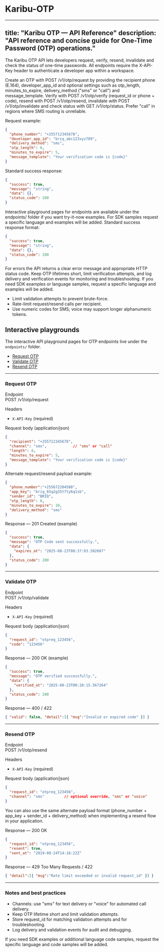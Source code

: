 # Karibu-OTP

---
title: "Karibu OTP — API Reference"
description: "API reference and concise guide for One-Time Password (OTP) operations."
---

The Karibu OTP API lets developers request, verify, resend, invalidate and check the status of one-time passwords. All endpoints require the X-API-Key header to authenticate a developer app within a workspace.

Create an OTP with POST /v1/otp/request by providing the recipient phone (E.164), developer_app_id and optional settings such as otp_length, minutes_to_expire, delivery_method ("sms" or "call") and message_template. Verify with POST /v1/otp/verify (request_id or phone + code), resend with POST /v1/otp/resend, invalidate with POST /v1/otp/invalidate and check status with GET /v1/otp/status. Prefer "call" in regions where SMS routing is unreliable.

Request example:
```json
{
  "phone_number": "+255712345678",
  "developer_app_id": "briq_abc123xyz789",
  "delivery_method": "sms",
  "otp_length": 6,
  "minutes_to_expire": 5,
  "message_template": "Your verification code is {code}"
}
```

Standard success response:
```json
{
  "success": true,
  "message": "string",
  "data": {},
  "status_code": 200
}
```

Interactive playground pages for endpoints are available under the endpoints/ folder if you want try-it-now examples. For SDK samples request a specific language and examples will be added.
Standard success response format:
```json
{
  "success": true,
  "message": "string",
  "data": {},
  "status_code": 200
}
```

For errors the API returns a clear error message and appropriate HTTP status code. Keep OTP lifetimes short, limit verification attempts, and log delivery and verification events for monitoring and troubleshooting. If you need SDK examples or language samples, request a specific language and examples will be added.
* Limit validation attempts to prevent brute-force.  
* Rate-limit request/resend calls per recipient.  
* Use numeric codes for SMS; voice may support longer alphanumeric tokens.

## Interactive playgrounds

The interactive API playground pages for OTP endpoints live under the `endpoints/` folder.

- [Request OTP](/Karibu-OTP/endpoints/request-otp)
- [Validate OTP](/Karibu-OTP/endpoints/validate-otp)
- [Resend OTP](/Karibu-OTP/endpoints/resend-otp)

---

### Request OTP

Endpoint  
POST /v1/otp/request

Headers
- `X-API-Key` (required)

Request body (application/json)
```json
{
  "recipient": "+255712345678",
  "channel": "sms",            // "sms" or "call"
  "length": 6,
  "minutes_to_expire": 5,
  "message_template": "Your verification code is {code}"
}
```

Alternate request/resend payload example:
```json
{
  "phone_number":"+255672204508",
  "app_key": "briq_65q2g35t7ty6q1sb",
  "sender_id": "BRIQ",
  "otp_length": 6,
  "minutes_to_expire": 10,
  "delivery_method": "sms"
}
```

Response — 201 Created (example)
```json
{
  "success": true,
  "message": "OTP Code sent successfully.",
  "data": {
    "expires_at": "2025-08-23T00:37:03.502607"
  },
  "status_code": 200
}
```

--- 

### Validate OTP

Endpoint  
POST /v1/otp/validate

Headers
- `X-API-Key` (required)

Request body (application/json)
```json
{
  "request_id": "otpreq_123456",
  "code": "123456"
}
```

Response — 200 OK (example)
```json
{
  "success": true,
  "message": "OTP verified successfully.",
  "data": {
    "verified_at": "2025-08-23T00:28:15.567264"
  },
  "status_code": 200
}
```

Response — 400 / 422
```json
{ "valid": false, "detail":[{ "msg":"Invalid or expired code" }] }
```

---

### Resend OTP

Endpoint  
POST /v1/otp/resend

Headers
- `X-API-Key` (required)

Request body (application/json)
```json
{
  "request_id": "otpreq_123456",
  "channel": "sms"         // optional override, "sms" or "voice"
}
```

You can also use the same alternate payload format (phone_number + app_key + sender_id + delivery_method) when implementing a resend flow in your application.

Response — 200 OK
```json
{
  "request_id": "otpreq_123456",
  "resent": true,
  "sent_at": "2019-08-24T14:16:22Z"
}
```

Response — 429 Too Many Requests / 422
```json
{ "detail":[{ "msg":"Rate limit exceeded or invalid request_id" }] }
```

---

### Notes and best practices

- Channels: use "sms" for text delivery or "voice" for automated call delivery.  
- Keep OTP lifetime short and limit validation attempts.  
- Store request_id for matching validation attempts and for troubleshooting.  
- Log delivery and validation events for audit and debugging.

If you need SDK examples or additional language code samples, request the specific language and code samples will be added.
